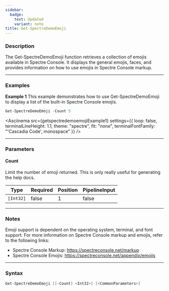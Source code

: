 ```yaml
---
sidebar:
  badge:
    text: Updated
    variant: note
title: Get-SpectreDemoEmoji
---
```









### Description

The Get-SpectreDemoEmoji function retrieves a collection of emojis available in Spectre Console. It displays the general emojis, faces, and provides information on how to use emojis in Spectre Console markup.



---


### Examples


**Example 1**
This example demonstrates how to use Get-SpectreDemoEmoji to display a list of the built-in Spectre Console emojis.



```powershell
Get-SpectreDemoEmoji -Count 5
```
<Asciinema
    src={getspectredemoemojiExample1}
    settings={{
        loop: false,
        terminalLineHeight: 1.1,
        theme: "spectre",
        fit: "none",
        terminalFontFamily: "'Cascadia Code', monospace"
    }}
/>


---


### Parameters
#### **Count**

Limit the number of emoji returned. This is only really useful for generating the help docs.






|Type     |Required|Position|PipelineInput|
|---------|--------|--------|-------------|
|`[Int32]`|false   |1       |false        |





---


### Notes
Emoji support is dependent on the operating system, terminal, and font support. For more information on Spectre Console markup and emojis, refer to the following links:
- Spectre Console Markup: https://spectreconsole.net/markup
- Spectre Console Emojis: https://spectreconsole.net/appendix/emojis



---


### Syntax
```powershell
Get-SpectreDemoEmoji [[-Count] <Int32>] [<CommonParameters>]
```
